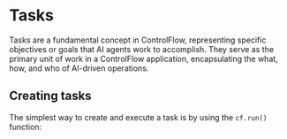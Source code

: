 # Tasks

Tasks are a fundamental concept in ControlFlow, representing specific objectives or goals that AI agents work to accomplish. They serve as the primary unit of work in a ControlFlow application, encapsulating the what, how, and who of AI-driven operations.

## Creating tasks

The simplest way to create and execute a task is by using the `cf.run()` function: